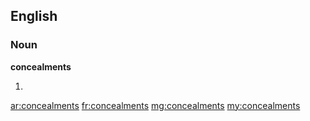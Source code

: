 ==English==

===Noun===
'''concealments'''

# {{plural of|[[concealment]]}}

[[ar:concealments]]
[[fr:concealments]]
[[mg:concealments]]
[[my:concealments]]